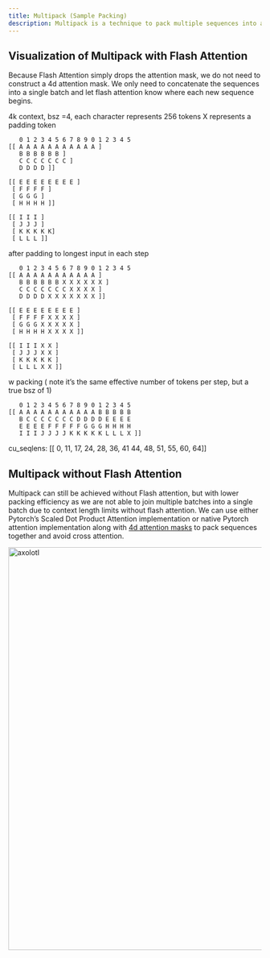 ```yaml
---
title: Multipack (Sample Packing)
description: Multipack is a technique to pack multiple sequences into a single batch to increase training throughput.
---
```


## Visualization of Multipack with Flash Attention

Because Flash Attention simply drops the attention mask, we do not need to
construct a 4d attention mask. We only need to concatenate the sequences into
a single batch and let flash attention know where each new sequence begins.


4k context, bsz =4,
each character represents 256 tokens
X represents a padding token

```
   0 1 2 3 4 5 6 7 8 9 0 1 2 3 4 5
[[ A A A A A A A A A A A ]
   B B B B B B ]
   C C C C C C C ]
   D D D D ]]

[[ E E E E E E E E ]
 [ F F F F ]
 [ G G G ]
 [ H H H H ]]

[[ I I I ]
 [ J J J ]
 [ K K K K K]
 [ L L L ]]
```

after padding to longest input in each step
```
   0 1 2 3 4 5 6 7 8 9 0 1 2 3 4 5
[[ A A A A A A A A A A A ]
   B B B B B B X X X X X X ]
   C C C C C C C X X X X ]
   D D D D X X X X X X X ]]

[[ E E E E E E E E ]
 [ F F F F X X X X ]
 [ G G G X X X X X ]
 [ H H H H X X X X ]]

[[ I I I X X ]
 [ J J J X X ]
 [ K K K K K ]
 [ L L L X X ]]
```

w packing ( note it's the same effective number of tokens per step, but a true bsz of 1)
```
   0 1 2 3 4 5 6 7 8 9 0 1 2 3 4 5
[[ A A A A A A A A A A A B B B B B
   B C C C C C C C D D D D E E E E
   E E E E F F F F F G G G H H H H
   I I I J J J J K K K K K L L L X ]]
```

cu_seqlens:
[[ 0, 11, 17, 24, 28, 36, 41 44, 48, 51, 55, 60, 64]]


## Multipack without Flash Attention

Multipack can still be achieved without Flash attention, but with lower packing
efficiency as we are not able to join multiple batches into a single batch due to
context length limits without flash attention. We can use either Pytorch's Scaled
Dot Product Attention implementation or native Pytorch attention implementation
along with [4d attention masks](https://github.com/huggingface/transformers/pull/27539)
to pack sequences together and avoid cross attention.

<img src="./images/4d-mask.png" alt="axolotl" width="800">
